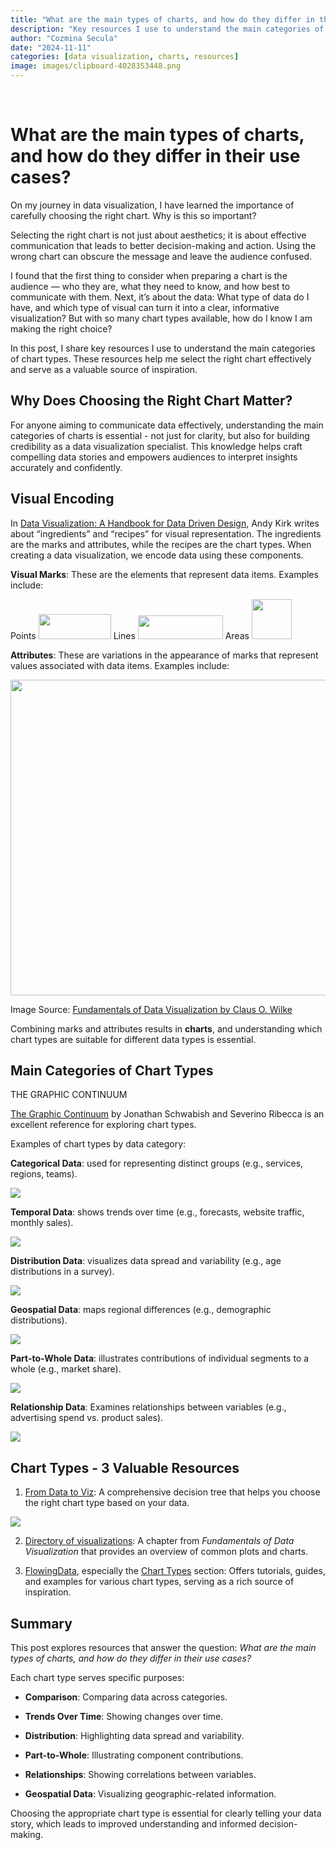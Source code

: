 ```yaml
---
title: "What are the main types of charts, and how do they differ in their use cases?"
description: "Key resources I use to understand the main categories of chart types."
author: "Cozmina Secula"
date: "2024-11-11"
categories: [data visualization, charts, resources]
image: images/clipboard-4028353448.png
---
```


<br>

# What are the main types of charts, and how do they differ in their use cases?

On my journey in data visualization, I have learned the importance of carefully choosing the right chart. Why is this so important?

Selecting the right chart is not just about aesthetics; it is about effective communication that leads to better decision-making and action. Using the wrong chart can obscure the message and leave the audience confused.

I found that the first thing to consider when preparing a chart is the audience — who they are, what they need to know, and how best to communicate with them. Next, it’s about the data: What type of data do I have, and which type of visual can turn it into a clear, informative visualization? But with so many chart types available, how do I know I am making the right choice?

In this post, I share key resources I use to understand the main categories of chart types. These resources help me select the right chart effectively and serve as a valuable source of inspiration.

## Why Does Choosing the Right Chart Matter?

For anyone aiming to communicate data effectively, understanding the main categories of charts is essential - not just for clarity, but also for building credibility as a data visualization specialist. This knowledge helps craft compelling data stories and empowers audiences to interpret insights accurately and confidently.

## Visual Encoding

In [Data Visualization: A Handbook for Data Driven Design](https://uk.sagepub.com/en-gb/eur/data-visualisation/book266150#contents), Andy Kirk writes about "ingredients" and "recipes" for visual representation. The ingredients are the marks and attributes, while the recipes are the chart types. When creating a data visualization, we encode data using these components.

**Visual Marks**: These are the elements that represent data items. Examples include:

Points ![](images/clipboard-3158532766.png){width="116" height="40"} Lines ![](images/clipboard-3095739885.png){width="136" height="38"} Areas ![](images/clipboard-1499783367.png){width="64"}

**Attributes**: These are variations in the appearance of marks that represent values associated with data items. Examples include:

![](images/clipboard-1817673717.png){width="505"}

Image Source: [Fundamentals of Data Visualization by Claus O. Wilke](%5Bhttps://clauswilke.com/dataviz/aesthetic-mapping.htmlhttps://clauswilke.com/dataviz/aesthetic-mapping.html%5D(https://clauswilke.com/dataviz/aesthetic-mapping.html))

Combining marks and attributes results in **charts**, and understanding which chart types are suitable for different data types is essential.

## Main Categories of Chart Types

THE GRAPHIC CONTINUUM

[The Graphic Continuum](https://www.informationisbeautifulawards.com/showcase/611-the-graphic-continuum) by Jonathan Schwabish and Severino Ribecca is an excellent reference for exploring chart types.

Examples of chart types by data category:

**Categorical Data**: used for representing distinct groups (e.g., services, regions, teams).

![](images/clipboard-3360350753.png)

**Temporal Data**: shows trends over time (e.g., forecasts, website traffic, monthly sales).

![](images/clipboard-3136418317.png)

**Distribution Data**: visualizes data spread and variability (e.g., age distributions in a survey).

![](images/clipboard-3468654778.png)

**Geospatial Data**: maps regional differences (e.g., demographic distributions).

![](images/clipboard-2982042989.png)

**Part-to-Whole Data**: illustrates contributions of individual segments to a whole (e.g., market share).

![](images/clipboard-2896120256.png)

**Relationship Data**: Examines relationships between variables (e.g., advertising spend vs. product sales).

![](images/clipboard-305769698.png)

## Chart Types - 3 Valuable Resources

1.  [From Data to Viz](https://www.data-to-viz.com/#stackedarea): A comprehensive decision tree that helps you choose the right chart type based on your data.

<a href="https://www.data-to-viz.com/#stackedarea" class="blog-item__image-link">![](images/clipboard-4028353448.png)</a>

2.  [Directory of visualizations](https://clauswilke.com/dataviz/directory-of-visualizations.html): A chapter from *Fundamentals of Data Visualization* that provides an overview of common plots and charts.

<!-- -->

3.  [FlowingData](https://flowingdata.com/), especially the [Chart Types](https://flowingdata.com/chart-types/) section: Offers tutorials, guides, and examples for various chart types, serving as a rich source of inspiration.

## Summary

This post explores resources that answer the question: *What are the main types of charts, and how do they differ in their use cases?*

Each chart type serves specific purposes:

-   **Comparison**: Comparing data across categories.

-   **Trends Over Time**: Showing changes over time.

-   **Distribution**: Highlighting data spread and variability.

-   **Part-to-Whole**: Illustrating component contributions.

-   **Relationships**: Showing correlations between variables.

-   **Geospatial Data**: Visualizing geographic-related information.

Choosing the appropriate chart type is essential for clearly telling your data story, which leads to improved understanding and informed decision-making.
